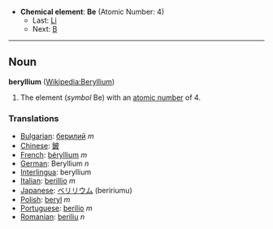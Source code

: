 *'''Chemical element''': '''Be''' (Atomic Number: 4)
**Last: [[Lithium|Li]]
**Next: [[Boron|B]]
----
== Noun ==
'''beryllium''' ([[en:Beryllium|Wikipedia:Beryllium]])

# The element (''symbol'' Be) with an [[atomic number]] of 4.

===Translations===
*[[Bulgarian]]: [[берилий]] ''m''
*[[Chinese]]: [[鈹]]
*[[French]]: [[béryllium]] ''m''
*[[German]]: Beryllium ''n''
*[[Interlingua]]: beryllium
*[[Italian]]: [[berillio]] ''m''
*[[Japanese]]: [[ベリリウム]] (beririumu)
*[[Polish]]: [[beryl]] ''m''
*[[Portuguese]]: [[berílio]] ''m''
*[[Romanian]]: [[beriliu]] ''n''